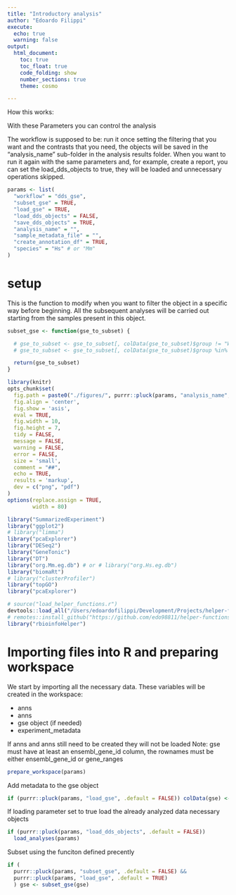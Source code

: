 ```yaml
---
title: "Introductory analysis"
author: "Edoardo Filippi"
execute:
  echo: true
  warning: false
output:
  html_document:
    toc: true
    toc_float: true
    code_folding: show
    number_sections: true
    theme: cosmo

---
```

How this works: 

With these Parameters you can control the analysis

The workflow is supposed to be: run it once setting the filtering that you want and the contrasts that you need, the objects will be saved in the "analysis_name" sub-folder in the analysis results folder. When you want to run it again with the same parameters and, for example, create a report, you can set the load_dds_objects to true, they will be loaded and unnecessary operations skipped.

```r
params <- list(
  "workflow" = "dds_gse",
  "subset_gse" = TRUE,
  "load_gse" = TRUE,
  "load_dds_objects" = FALSE,
  "save_dds_objects" = TRUE,
  "analysis_name" = "",
  "sample_metadata_file" = "",
  "create_annotation_df" = TRUE,
  "species" = "Hs" # or "Mm"
)
```

# setup

This is the function to modify when you want to filter the object in a specific way before beginning. 
All the subsequent analyses will be carried out starting from the samples present in this object.

```r
subset_gse <- function(gse_to_subset) {

  # gse_to_subset <- gse_to_subset[, colData(gse_to_subset)$group != "WT"]
  # gse_to_subset <- gse_to_subset[, colData(gse_to_subset)$group %in% c("WT", "KO")]

  return(gse_to_subset)
}
```


```r
library(knitr)
opts_chunk$set(
  fig.path = paste0("./figures/", purrr::pluck(params, "analysis_name", .default = FALSE)),
  fig.align = 'center',
  fig.show = 'asis',
  eval = TRUE,
  fig.width = 10,
  fig.height = 7,
  tidy = FALSE,
  message = FALSE,
  warning = FALSE,
  error = FALSE,
  size = 'small',
  comment = "##",
  echo = TRUE,
  results = 'markup',
  dev = c("png", "pdf")
)
options(replace.assign = TRUE,
        width = 80)
```

```r
library("SummarizedExperiment")
library("ggplot2")
# library("limma")
library("pcaExplorer")
library("DESeq2")
library("GeneTonic")
library("DT")
library("org.Mm.eg.db") # or # library("org.Hs.eg.db")
library("biomaRt")
# library("clusterProfiler")
library("topGO")
library("pcaExplorer")
```

```r
# source("load_helper_functions.r")
devtools::load_all("/Users/edoardofilippi/Development/Projects/helper-functions-rbioinfo/")
# remotes::install_github("https://github.com/edo98811/helper-functions-rbioinfo.git@devel")
library("rbioinfoHelper")
```

# Importing files into R and preparing workspace

We start by importing all the necessary data.
These variables will be created in the workspace:

* anns
* anns
* gse object (if needed)
* experiment_metadata

If anns and anns still need to be created they will not be loaded
Note: gse must have at least an ensembl_gene_id column, the rownames must be either ensembl_gene_id or gene_ranges

```r
prepare_workspace(params)
```

Add metadata to the gse object

```r
if (purrr::pluck(params, "load_gse", .default = FALSE)) colData(gse) <- S4Vectors::DataFrame(experiment_metadata)
```

If loading parameter set to true load the already analyzed data necessary objects

```r
if (purrr::pluck(params, "load_dds_objects", .default = FALSE)) 
  load_analyses(params)
```

Subset using the funciton defined precently 

```r
if (
  purrr::pluck(params, "subset_gse", .default = FALSE) && 
  purrr::pluck(params, "load_gse", .default = TRUE)
  ) gse <- subset_gse(gse)
```
